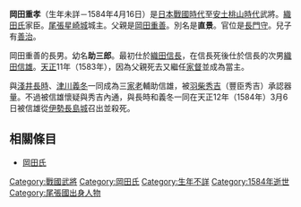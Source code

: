 {{Unreferenced|time=2019-03-08T15:33:49+00:00}}
{{japanese|japanese=岡田 重孝|kana=おかだ しげたか|romaji=Okada Shigetaka}}
'''岡田重孝'''（生年未詳－1584年4月16日）是[[日本戰國時代|日本戰國時代]]至[[安土桃山時代|安土桃山時代]]武將。[[織田氏|織田氏]]家臣。[[尾張|尾張]][[星崎城|星崎城]]城主。父親是[[岡田重善|岡田重善]]。別名是'''直景'''。官位是[[長門守|長門守]]。兒子有[[岡田善治|善治]]。

岡田重善的長男。幼名'''助三郎'''。最初仕於[[織田信長|織田信長]]，在信長死後仕於信長的次男[[織田信雄|織田信雄]]。[[天正_(日本)|天正]]11年（1583年），因為父親死去又繼任[[家督|家督]]並成為當主。

與[[淺井長時|淺井長時]]、[[津川義冬|津川義冬]]一同成為三[[家老|家老]]輔助信雄，被[[羽柴秀吉|羽柴秀吉]]（豐臣秀吉）承認器量。不過被信雄懷疑與秀吉內通，與長時和義冬一同在天正12年（1584年）3月6日被信雄從[[伊勢國|伊勢]][[長島城|長島城]]召出並殺死。

== 相關條目 ==
*[[岡田氏|岡田氏]]

[[Category:戰國武將|Category:戰國武將]]
[[Category:岡田氏|Category:岡田氏]]
[[Category:生年不詳|Category:生年不詳]]
[[Category:1584年逝世|Category:1584年逝世]]
[[Category:尾張國出身人物|Category:尾張國出身人物]]